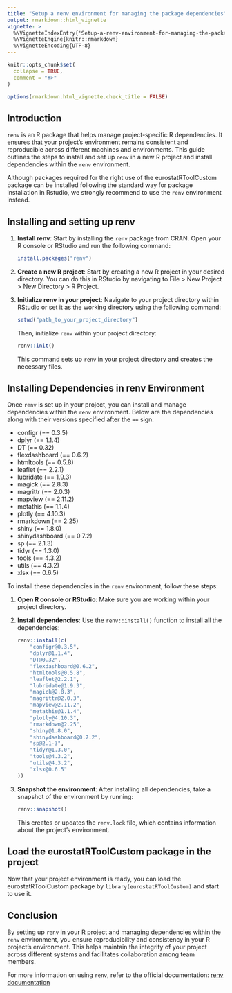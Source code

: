 ```yaml
---
title: "Setup a renv environment for managing the package dependencies"
output: rmarkdown::html_vignette
vignette: >
  %\VignetteIndexEntry{'Setup-a-renv-environment-for-managing-the-package-dependencies'}
  %\VignetteEngine{knitr::rmarkdown}
  %\VignetteEncoding{UTF-8}
---
```


```r
knitr::opts_chunk$set(
  collapse = TRUE,
  comment = "#>"
)

options(rmarkdown.html_vignette.check_title = FALSE)
```

## Introduction

`renv` is an R package that helps manage project-specific R dependencies. It ensures that your project's environment remains consistent and reproducible across different machines and environments. This guide outlines the steps to install and set up `renv` in a new R project and install dependencies within the `renv` environment.

Although packages required for the right use of the eurostatRToolCustom package can be installed following the standard way for package installation in Rstudio, we strongly recommend to use the `renv` environment instead.

## Installing and setting up renv

1. **Install renv**: Start by installing the `renv` package from CRAN. Open your R console or RStudio and run the following command:

    ```R
    install.packages("renv")
    ```

2. **Create a new R project**: Start by creating a new R project in your desired directory. You can do this in RStudio by navigating to File > New Project > New Directory > R Project.

3. **Initialize renv in your project**: Navigate to your project directory within RStudio or set it as the working directory using the following command:

    ```R
    setwd("path_to_your_project_directory")
    ```

    Then, initialize `renv` within your project directory:

    ```R
    renv::init()
    ```

    This command sets up `renv` in your project directory and creates the necessary files.

## Installing Dependencies in renv Environment

Once `renv` is set up in your project, you can install and manage dependencies within the `renv` environment. Below are the dependencies along with their versions specified after the `==` sign:

- configr (== 0.3.5)
- dplyr (== 1.1.4)
- DT (== 0.32)
- flexdashboard (== 0.6.2)
- htmltools (== 0.5.8)
- leaflet (== 2.2.1)
- lubridate (== 1.9.3)
- magick (== 2.8.3)
- magrittr (== 2.0.3)
- mapview (== 2.11.2)
- metathis (== 1.1.4)
- plotly (== 4.10.3)
- rmarkdown (== 2.25)
- shiny (== 1.8.0)
- shinydashboard (== 0.7.2)
- sp (== 2.1.3)
- tidyr (== 1.3.0)
- tools (== 4.3.2)
- utils (== 4.3.2)
- xlsx (== 0.6.5)

To install these dependencies in the `renv` environment, follow these steps:

1. **Open R console or RStudio**: Make sure you are working within your project directory.

2. **Install dependencies**: Use the `renv::install()` function to install all the dependencies:

    ```R
    renv::install(c(
        "configr@0.3.5",
        "dplyr@1.1.4",
        "DT@0.32",
        "flexdashboard@0.6.2",
        "htmltools@0.5.8",
        "leaflet@2.2.1",
        "lubridate@1.9.3",
        "magick@2.8.3",
        "magrittr@2.0.3",
        "mapview@2.11.2",
        "metathis@1.1.4",
        "plotly@4.10.3",
        "rmarkdown@2.25",
        "shiny@1.8.0",
        "shinydashboard@0.7.2",
        "sp@2.1-3",
        "tidyr@1.3.0",
        "tools@4.3.2",
        "utils@4.3.2",
        "xlsx@0.6.5"
    ))
    ```

3. **Snapshot the environment**: After installing all dependencies, take a snapshot of the environment by running:

    ```R
    renv::snapshot()
    ```

    This creates or updates the `renv.lock` file, which contains information about the project's environment.

## Load the eurostatRToolCustom package in the project

Now that your project environment is ready, you can load the eurostatRToolCustom package by `library(eurostatRToolCustom)`
and start to use it.

## Conclusion

By setting up `renv` in your R project and managing dependencies within the `renv` environment, you ensure reproducibility and consistency in your R project's environment. This helps maintain the integrity of your project across different systems and facilitates collaboration among team members.

For more information on using `renv`, refer to the official documentation: [renv documentation](https://rstudio.github.io/renv/)
